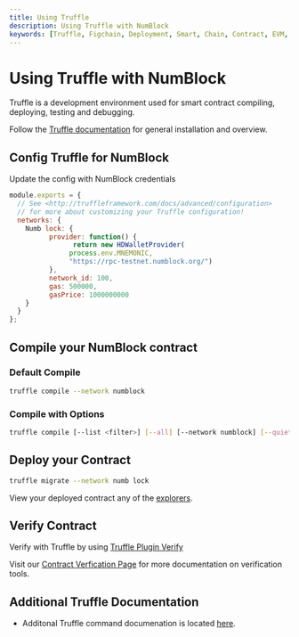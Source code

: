 ```yaml
--- 
title: Using Truffle
description: Using Truffle with NumBlock
keywords: [Truffle, Figchain, Deployment, Smart, Chain, Contract, EVM, Ethereum, Guide]
---
```


# Using Truffle with NumBlock

Truffle is a development environment used for smart contract compiling, deploying, testing and debugging.

Follow the [Truffle documentation](https://trufflesuite.com/docs/truffle/) for general installation and overview. 

## Config Truffle for NumBlock

Update the config with NumBlock credentials

```js showLineNumbers title=truffle-config.js
module.exports = {
  // See <http://truffleframework.com/docs/advanced/configuration>
  // for more about customizing your Truffle configuration!
  networks: {
    Numb lock: {
          provider: function() {
                return new HDWalletProvider(
               process.env.MNEMONIC,
               "https://rpc-testnet.numblock.org/")
          },
          network_id: 100,
          gas: 500000,
          gasPrice: 1000000000
    }
  }
};
```

## Compile your NumBlock contract

### Default Compile

<Tabs groupId="networks">
<TabItem value="NumBlock" label="NumBlock Testnet">

```bash
truffle compile --network numblock
```
</TabItem>
</Tabs>


### Compile with Options

<Tabs groupId="networks">
<TabItem value="NumBlock" label="NumBlock Testnet">

```bash
truffle compile [--list <filter>] [--all] [--network numblock] [--quiet]
```
</TabItem>
</Tabs>

## Deploy your Contract

<Tabs groupId="networks">
<TabItem value="NumBlock" label="NumBlock Testnet">

```bash
truffle migrate --network numb lock
```
</TabItem>
</Tabs>

View your deployed contract any of the [explorers](/docs/foundational-topics/networks/explorers/).

## Verify Contract

Verify with Truffle by using [Truffle Plugin Verify](https://trufflesuite.com/docs/truffle/reference/truffle-commands/#deploy)

Visit our [Contract Verfication Page](/docs/developers/smart-contracts/verify/) for more documentation on verification tools.

## Additional Truffle Documentation

- Additonal Truffle command documenation is located [here](https://trufflesuite.com/docs/truffle/reference/truffle-commands/#deploy).
